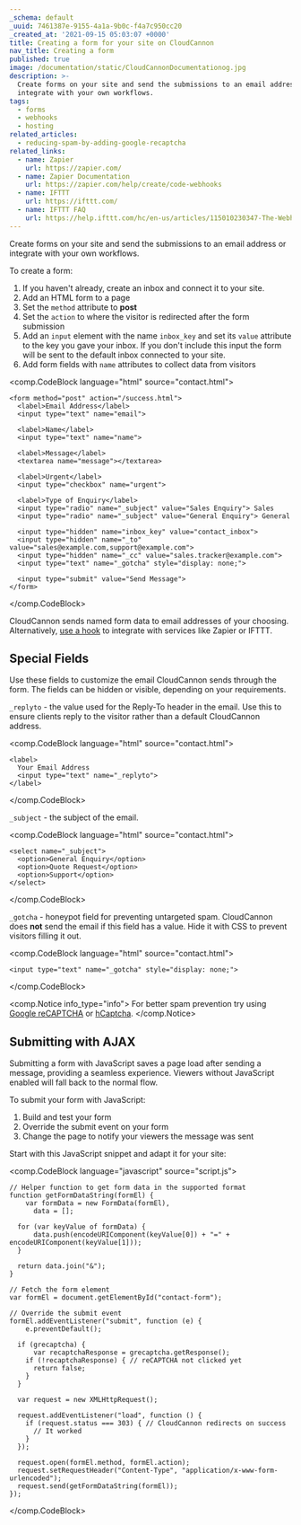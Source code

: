 ```yaml
---
_schema: default
_uuid: 7461387e-9155-4a1a-9b0c-f4a7c950cc20
_created_at: '2021-09-15 05:03:07 +0000'
title: Creating a form for your site on CloudCannon
nav_title: Creating a form
published: true
image: /documentation/static/CloudCannonDocumentationog.jpg
description: >-
  Create forms on your site and send the submissions to an email address or
  integrate with your own workflows.
tags:
  - forms
  - webhooks
  - hosting
related_articles:
  - reducing-spam-by-adding-google-recaptcha
related_links:
  - name: Zapier
    url: https://zapier.com/
  - name: Zapier Documentation
    url: https://zapier.com/help/create/code-webhooks
  - name: IFTTT
    url: https://ifttt.com/
  - name: IFTTT FAQ
    url: https://help.ifttt.com/hc/en-us/articles/115010230347-The-Webhooks-Service
---
```

Create forms on your site and send the submissions to an email address or integrate with your own workflows.

To create a form:

1. If you haven't already, create an inbox and connect it to your site.
2. Add an HTML form to a page
3. Set the `method` attribute to **post**
4. Set the `action` to where the visitor is redirected after the form submission
5. Add an `input` element with the name `inbox_key` and set its `value` attribute to the key you gave your inbox. If you don't include this input the form will be sent to the default inbox connected to your site.
6. Add form fields with `name` attributes to collect data from visitors

<comp.CodeBlock language="html" source="contact.html">
```
<form method="post" action="/success.html">
  <label>Email Address</label>
  <input type="text" name="email">

  <label>Name</label>
  <input type="text" name="name">

  <label>Message</label>
  <textarea name="message"></textarea>

  <label>Urgent</label>
  <input type="checkbox" name="urgent">

  <label>Type of Enquiry</label>
  <input type="radio" name="_subject" value="Sales Enquiry"> Sales
  <input type="radio" name="_subject" value="General Enquiry"> General

  <input type="hidden" name="inbox_key" value="contact_inbox">
  <input type="hidden" name="_to" value="sales@example.com,support@example.com">
  <input type="hidden" name="_cc" value="sales.tracker@example.com">
  <input type="text" name="_gotcha" style="display: none;">

  <input type="submit" value="Send Message">
</form>
```
</comp.CodeBlock>

CloudCannon sends named form data to email addresses of your choosing. Alternatively, [use a hook](/documentation/host/forms/webhooks) to integrate with services like Zapier or IFTTT.

## Special Fields

Use these fields to customize the email CloudCannon sends through the form. The fields can be hidden or visible, depending on your requirements.

`_replyto` - the value used for the Reply-To header in the email. Use this to ensure clients reply to the visitor rather than a default CloudCannon address.

<comp.CodeBlock language="html" source="contact.html">
```
<label>
  Your Email Address
  <input type="text" name="_replyto">
</label>
```
</comp.CodeBlock>

`_subject` - the subject of the email.

<comp.CodeBlock language="html" source="contact.html">
```
<select name="_subject">
  <option>General Enquiry</option>
  <option>Quote Request</option>
  <option>Support</option>
</select>
```
</comp.CodeBlock>

`_gotcha` - honeypot field for preventing untargeted spam. CloudCannon does **not** send the email if this field has a value. Hide it with CSS to prevent visitors filling it out.

<comp.CodeBlock language="html" source="contact.html">
```
<input type="text" name="_gotcha" style="display: none;">
```
</comp.CodeBlock>

<comp.Notice info_type="info">
  For better spam prevention try using [Google reCAPTCHA](/documentation/articles/reducing-spam-by-adding-google-recaptcha) or [hCaptcha](/documentation/articles/reducing-spam-by-adding-hcaptcha).
</comp.Notice>

## Submitting with AJAX

Submitting a form with JavaScript saves a page load after sending a message, providing a seamless experience. Viewers without JavaScript enabled will fall back to the normal flow.

To submit your form with JavaScript:

1. Build and test your form
2. Override the submit event on your form
3. Change the page to notify your viewers the message was sent

Start with this JavaScript snippet and adapt it for your site:

<comp.CodeBlock language="javascript" source="script.js">
```
// Helper function to get form data in the supported format
function getFormDataString(formEl) {
    var formData = new FormData(formEl),
      data = [];

  for (var keyValue of formData) {
      data.push(encodeURIComponent(keyValue[0]) + "=" + encodeURIComponent(keyValue[1]));
  }

  return data.join("&");
}

// Fetch the form element
var formEl = document.getElementById("contact-form");

// Override the submit event
formEl.addEventListener("submit", function (e) {
    e.preventDefault();

  if (grecaptcha) {
      var recaptchaResponse = grecaptcha.getResponse();
    if (!recaptchaResponse) { // reCAPTCHA not clicked yet
      return false;
    }
  }

  var request = new XMLHttpRequest();

  request.addEventListener("load", function () {
    if (request.status === 303) { // CloudCannon redirects on success
      // It worked
    }
  });

  request.open(formEl.method, formEl.action);
  request.setRequestHeader("Content-Type", "application/x-www-form-urlencoded");
  request.send(getFormDataString(formEl));
});
```
</comp.CodeBlock>
